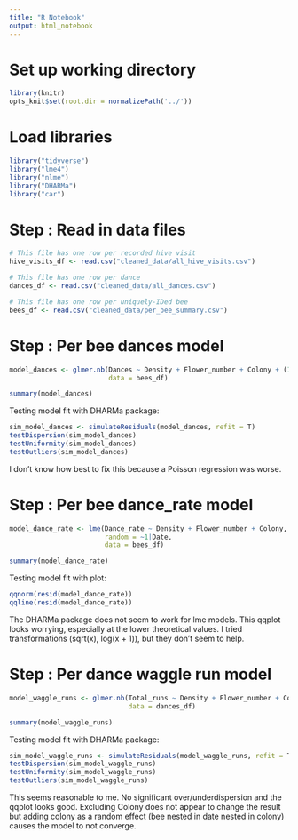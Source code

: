 ```yaml
---
title: "R Notebook"
output: html_notebook
---
```


# Set up working directory

```r
library(knitr) 
opts_knit$set(root.dir = normalizePath('../'))
```


# Load libraries
```r
library("tidyverse")
library("lme4")
library("nlme")
library("DHARMa")
library("car")
```


# Step : Read in data files

```r
# This file has one row per recorded hive visit
hive_visits_df <- read.csv("cleaned_data/all_hive_visits.csv")

# This file has one row per dance
dances_df <- read.csv("cleaned_data/all_dances.csv")

# This file has one row per uniquely-IDed bee
bees_df <- read.csv("cleaned_data/per_bee_summary.csv")

```

# Step : Per bee dances model

```r
model_dances <- glmer.nb(Dances ~ Density + Flower_number + Colony + (1|Date),
                         data = bees_df)

summary(model_dances)
```

Testing model fit with DHARMa package:

```r
sim_model_dances <- simulateResiduals(model_dances, refit = T)
testDispersion(sim_model_dances)
testUniformity(sim_model_dances)
testOutliers(sim_model_dances)
```

I don't know how best to fix this because a Poisson regression was worse.


# Step : Per bee dance_rate model

```r
model_dance_rate <- lme(Dance_rate ~ Density + Flower_number + Colony,
                        random = ~1|Date,
                        data = bees_df)

summary(model_dance_rate)
```

Testing model fit with plot:

```r
qqnorm(resid(model_dance_rate))
qqline(resid(model_dance_rate))
```
The DHARMa package does not seem to work for lme models. This qqplot looks worrying, especially at the lower theoretical values. I tried transformations (sqrt(x), log(x + 1)), but they don't seem to help.

# Step : Per dance waggle run model

```r
model_waggle_runs <- glmer.nb(Total_runs ~ Density + Flower_number + Colony + (1|Bee/Date),
                              data = dances_df)

summary(model_waggle_runs)
```

Testing model fit with DHARMa package:

```r
sim_model_waggle_runs <- simulateResiduals(model_waggle_runs, refit = T)
testDispersion(sim_model_waggle_runs)
testUniformity(sim_model_waggle_runs)
testOutliers(sim_model_waggle_runs)
```

This seems reasonable to me. No significant over/underdispersion and the qqplot looks good. Excluding Colony does not appear to change the result but adding colony as a random effect (bee nested in date nested in colony) causes the model to not converge.